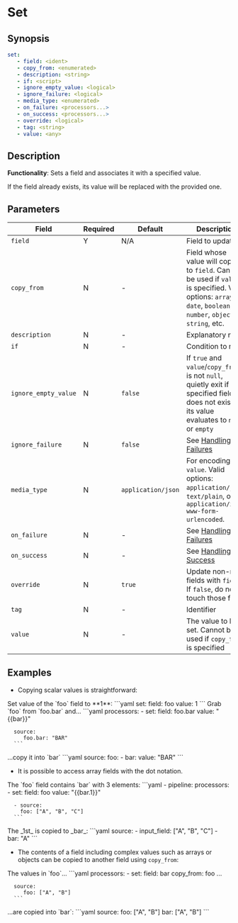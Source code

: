# Set

## Synopsis

```yaml {2}
set:
   - field: <ident>
   - copy_from: <enumerated>
   - description: <string>
   - if: <script>
   - ignore_empty_value: <logical>
   - ignore_failure: <logical>
   - media_type: <enumerated>
   - on_failure: <processors...>
   - on_success: <processors...>
   - override: <logical>
   - tag: <string>
   - value: <any>
```

## Description

**Functionality**: Sets a field and associates it with a specified value.

If the field already exists, its value will be replaced with the provided one.

## Parameters

|Field|Required|Default|Description|
|---|---|---|---|
|`field`|Y|N/A|Field to update|
|`copy_from`|N|-|Field whose value will copied to `field`. Cannot be used if `value` is specified. Valid options: `array`, `date`, `boolean`, `number`, `object`, `string`, etc.|
|`description`|N|-|Explanatory note|
|`if`|N|-|Condition to run|
|`ignore_empty_value`|N|`false`|If `true` and `value`/`copy_from` is not `null`, quietly exit if specified field does not exist or its value evaluates to `null` or `empty`|
|`ignore_failure`|N|`false`|See [Handling Failures](../handling-failures.mdx)|
|`media_type`|N|`application/json`|For encoding `value`. Valid options: `application/json`, `text/plain`, or `application/x-www-form-urlencoded`.|
|`on_failure`|N|-|See [Handling Failures](../handling-failures.mdx)|
|`on_success`|N|-|See [Handling Success](../handling-success.mdx)|
|`override`|N|`true`|Update non-null fields with `field`. If `false`, do not touch those fields|
|`tag`|N|-|Identifier|
|`value`|N|-|The value to be set. Cannot be used if `copy_from` is specified|

## Examples

* Copying scalar values is straightforward:

<Example>
   <Description>
      Set value of the `foo` field to **1**:
   </Description>
   <SampleCode>
   ```yaml
   set:
      field: foo
      value: 1
   ```
   </SampleCode>
</Example>

<Example>
   <Description>
      Grab `foo` from `foo.bar` and...
   </Description>
   <SampleCode>
      ```yaml
      processors:
         - set:
            field: foo.bar
            value: "{{bar}}"

      source:
         foo.bar: "BAR"
      ```
   </SampleCode>
   <Description>
   ...copy it into `bar`
   </Description>
   <SampleCode>
      ```yaml
      source:
         foo:
            - bar:
               value: "BAR"
      ```
   </SampleCode>
</Example>

* It is possible to access array fields with the dot notation.

<Example>
   <Description>
      The `foo` field contains `bar` with 3 elements:
   </Description>
   <SampleCode>
      ```yaml
      - pipeline:
         processors:
            - set:
               field: foo
               value: "{{bar.1}}"

      - source:
        foo: ["A", "B", "C"]
      ```
   </SampleCode>
   <Description>
      The _1st_ is copied to _bar_:
   </Description>
   <SampleCode>
      ```yaml
      source:
         - input_field: ["A", "B", "C"]
         - bar: "A"
      ```
   </SampleCode>
</Example>

* The contents of a field including complex values such as arrays or objects can be copied to another field using `copy_from`:

<Example>
   <Description>
      The values in `foo`...
   </Description>
   <SampleCode>
      ```yaml
      processors:
         - set:
            field: bar
            copy_from: foo
      ...

      source:
         foo: ["A", "B"]
      ```
   </SampleCode>
   <Description>
      ...are copied into `bar`:
   </Description>
   <SampleCode>
      ```yaml
      source:
         foo: ["A", "B"]
         bar: ["A", "B"]
      ```
   </SampleCode>
</Example>
